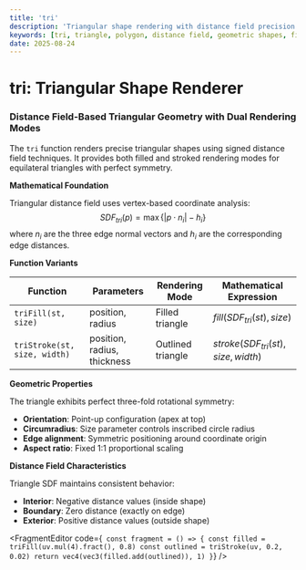 ```yaml
---
title: 'tri'
description: 'Triangular shape rendering with distance field precision and dual fill/stroke modes'
keywords: [tri, triangle, polygon, distance field, geometric shapes, fill, stroke, symmetry]
date: 2025-08-24
---
```



# tri: Triangular Shape Renderer

### Distance Field-Based Triangular Geometry with Dual Rendering Modes

The `tri` function renders precise triangular shapes using signed distance field techniques. It provides both filled and stroked rendering modes for equilateral triangles with perfect symmetry.

**Mathematical Foundation**

Triangular distance field uses vertex-based coordinate analysis:
$$SDF_{tri}(p) = \max\{|p \cdot n_i| - h_i\}$$
where $n_i$ are the three edge normal vectors and $h_i$ are the corresponding edge distances.

**Function Variants**

| Function                     | Parameters                  | Rendering Mode    | Mathematical Expression              |
| ---------------------------- | --------------------------- | ----------------- | ------------------------------------ |
| `triFill(st, size)`          | position, radius            | Filled triangle   | $fill(SDF_{tri}(st), size)$          |
| `triStroke(st, size, width)` | position, radius, thickness | Outlined triangle | $stroke(SDF_{tri}(st), size, width)$ |

**Geometric Properties**

The triangle exhibits perfect three-fold rotational symmetry:

- **Orientation**: Point-up configuration (apex at top)
- **Circumradius**: Size parameter controls inscribed circle radius
- **Edge alignment**: Symmetric positioning around coordinate origin
- **Aspect ratio**: Fixed 1:1 proportional scaling

**Distance Field Characteristics**

Triangle SDF maintains consistent behavior:

- **Interior**: Negative distance values (inside shape)
- **Boundary**: Zero distance (exactly on edge)
- **Exterior**: Positive distance values (outside shape)

<FragmentEditor
        code={`
const fragment = () => {
        const filled = triFill(uv.mul(4).fract(), 0.8)
        const outlined = triStroke(uv, 0.2, 0.02)
        return vec4(vec3(filled.add(outlined)), 1)
}`}
/>
